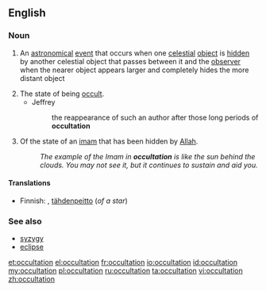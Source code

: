 ==English==
===Noun===
{{en-noun}}

# {{context|astronomy|lang=en}} An [[astronomical]] [[event]] that occurs when one [[celestial]] [[object]] is [[hidden]] by another celestial object that passes between it and the [[observer]] when the nearer object appears larger and completely hides the more distant object
# The state of being [[occult]].
#* Jeffrey
#*: the reappearance of such an author after those long periods of '''occultation'''
# {{context|Shia|_|Islam|lang=en}} Of the state of an [[imam]] that has been hidden by [[Allah]].
#: ''The example of the Imam in '''occultation''' is like the sun behind the clouds. You may not see it, but it continues to sustain and aid you.''

====Translations====
{{trans-top|An astronomical event}}
*Finnish: {{t|fi|okkultaatio}}, [[tähdenpeitto]] (''of a star'')
{{trans-mid}}
{{trans-bottom}}

===See also===
*[[syzygy]]
*[[eclipse]]

[[et:occultation]]
[[el:occultation]]
[[fr:occultation]]
[[io:occultation]]
[[id:occultation]]
[[my:occultation]]
[[pl:occultation]]
[[ru:occultation]]
[[ta:occultation]]
[[vi:occultation]]
[[zh:occultation]]